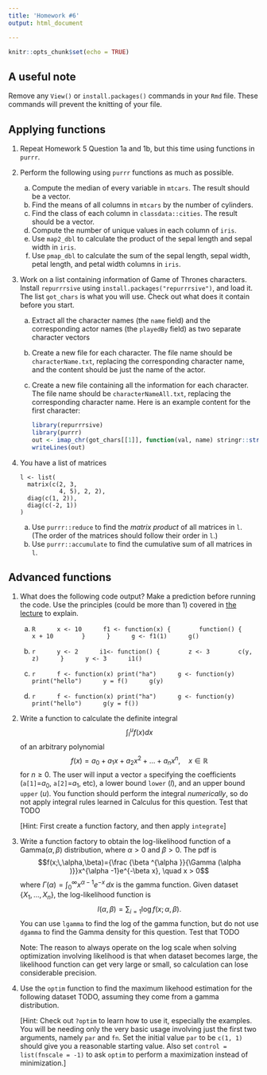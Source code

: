 ```yaml
---
title: 'Homework #6'
output: html_document

---
```


```r
knitr::opts_chunk$set(echo = TRUE)
```

## A useful note
Remove any `View()` or `install.packages()` commands in your `Rmd` file. These commands will prevent the knitting of your file. 

## Applying functions

1. Repeat Homework 5 Question 1a and 1b, but this time using functions in `purrr`.

1. Perform the following using `purrr` functions as much as possible.

    a. Compute the median of every variable in `mtcars`. The result should be a vector.
    a. Find the means of all columns in `mtcars` by the number of cylinders.
    a. Find the class of each column in `classdata::cities`. The result should be a vector.
    a. Compute the number of unique values in each column of `iris`.
    a. Use `map2_dbl` to calculate the product of the sepal length and sepal width in `iris`.
    a. Use `pmap_dbl` to calculate the sum of the sepal length, sepal width, petal length, and petal width columns in `iris`.

1. Work on a list containing information of Game of Thrones characters. Install `repurrrsive` using `install.packages("repurrrsive")`, and load it. The list `got_chars` is what you will use. Check out what does it contain before you start.
    a. Extract all the character names (the `name` field) and the corresponding actor names (the `playedBy` field) as two separate character vectors
    a. Create a new file for each character. The file name should be `characterName.txt`, replacing the corresponding character name, and the content should be just the name of the actor. 
    a. Create a new file containing all the information for each character. 
    The file name should be `characterNameAll.txt`, replacing the corresponding character name. Here is an example content for the first character:
    
        ```r
        library(repurrrsive)
        library(purrr)
        out <- imap_chr(got_chars[[1]], function(val, name) stringr::str_glue("{name}: {stringr::str_c(val, collapse=', ')}"))
        writeLines(out)
        ```

1. You have a list of matrices

    ```
    l <- list(
      matrix(c(2, 3,
               4, 5), 2, 2),
      diag(c(1, 2)), 
      diag(c(-2, 1))
    )
    ```
    
    a. Use `purrr::reduce` to find the *matrix product* of all matrices in `l`. (The order of the matrices should follow their order in `l`.)
    b. Use `purrr::accumulate` to find the cumulative sum of all matrices in `l`.

## Advanced functions

1. What does the following code output? Make a prediction before running the code. Use the principles (could be more than 1) covered in [the lecture](../slides/02_03_functional_programming.html) to explain.

    a. 
        ```R
        x <- 10
        f1 <- function(x) {
          function() {
            x + 10
          }
        }
        g <- f1(1)
        g()
        ```
    
    b. 
        ```r
        y <- 2
        i1<- function() {
          z <- 3
          c(y, z)
        }
        y <- 3
        i1()
        ```    
    
    a. 
        ```r
        f <- function(x) print("ha")
        g <- function(y) print("hello")
        y = f()
        g(y)
        ```
        
    a. 
        ```r
        f <- function(x) print("ha")
        g <- function(y) print("hello")
        g(y = f())
        ```
        

1. Write a function to calculate the definite integral 
$$\int_l^u f(x) dx$$
of an arbitrary polynomial
$$f(x) = a_0 + a_1 x + a_2 x^2 + \dots + a_n x^n, \quad x\in \mathbb{R}$$
for $n \ge 0$. The user will input a vector `a` specifying the coefficients (`a[1]`=$a_0$, `a[2]`=$a_1$, etc), a lower bound `lower` ($l$), and an upper bound `upper` ($u$). 
You function should perform the integral *numerically*, so do not apply integral rules learned in Calculus for this question.
Test that TODO

    [Hint: First create a function factory, and then apply `integrate`]

1. Write a function factory to obtain the log-likelihood function of a Gamma$(\alpha,\beta)$ distribution, where $\alpha > 0$ and $\beta > 0$. The pdf is 
$$f(x;\,\alpha,\beta)={\frac {\beta ^{\alpha }}{\Gamma (\alpha )}}x^{\alpha -1}e^{-\beta x}, \quad x > 0$$
where $\Gamma (\alpha)=\int _{0}^{\infty }x^{\alpha-1}e^{-x}\,dx$ is the gamma function. 
Given dataset $\{X_1, \dots, X_n\}$, the log-likelihood function is 
$$l(\alpha, \beta) = \sum_{i=1} \log f(x;\,\alpha,\beta).$$
You can use `lgamma` to find the log of the gamma function, but do not use `dgamma` to find the Gamma density for this question.
Test that TODO

    Note: The reason to always operate on the log scale when solving optimization involving likelihood is that when dataset becomes large, the likelihood function can get very large or small, so calculation can lose considerable precision. 

1. Use the `optim` function to find the maximum likehood estimation for the following dataset TODO, assuming they come from a gamma distribution.

    [Hint: Check out `?optim` to learn how to use it, especially the examples. You will be needing only the very basic usage involving just the first two arguments, namely `par` and `fn`. Set the initial value `par` to be `c(1, 1)` should give you a reasonable starting value. Also set `control = list(fnscale = -1)` to ask `optim` to perform a maximization instead of minimization.]
